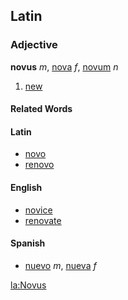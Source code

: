 ==Latin==
===Adjective===
'''novus''' ''m'', [[nova]] ''f'', [[novum]] ''n''

#[[new]]
====Related Words====
====Latin====
*[[novo]]
*[[renovo]]
====English====
*[[novice]]
*[[renovate]]
====Spanish====
*[[nuevo]] ''m'', [[nueva]] ''f''

[[la:Novus]]